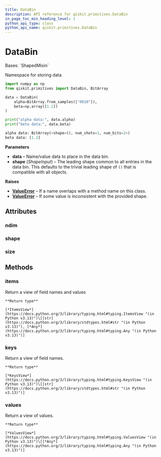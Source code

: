 ```yaml
---
title: DataBin
description: API reference for qiskit.primitives.DataBin
in_page_toc_min_heading_level: 1
python_api_type: class
python_api_name: qiskit.primitives.DataBin
---
```


# DataBin

<Class id="qiskit.primitives.DataBin" isDedicatedPage={true} github="https://github.com/Qiskit/qiskit/tree/main/qiskit/primitives/containers/data_bin.py#L32-L151" signature="qiskit.primitives.DataBin(*, shape=(), **data)" modifiers="class">
  Bases: `ShapedMixin`

  Namespace for storing data.

  ```python
  import numpy as np
  from qiskit.primitives import DataBin, BitArray

  data = DataBin(
      alpha=BitArray.from_samples(["0010"]),
      beta=np.array([1.2])
  )

  print("alpha data:", data.alpha)
  print("beta data:", data.beta)
  ```

  ```python
  alpha data: BitArray(<shape=(), num_shots=1, num_bits=2>)
  beta data: [1.2]
  ```

  **Parameters**

  *   **data** – Name/value data to place in the data bin.
  *   **shape** (*ShapeInput*) – The leading shape common to all entries in the data bin. This defaults to the trivial leading shape of `()` that is compatible with all objects.

  **Raises**

  *   [**ValueError**](https://docs.python.org/3/library/exceptions.html#ValueError "(in Python v3.13)") – If a name overlaps with a method name on this class.
  *   [**ValueError**](https://docs.python.org/3/library/exceptions.html#ValueError "(in Python v3.13)") – If some value is inconsistent with the provided shape.

  ## Attributes

  ### ndim

  <Attribute id="qiskit.primitives.DataBin.ndim" />

  ### shape

  <Attribute id="qiskit.primitives.DataBin.shape" />

  ### size

  <Attribute id="qiskit.primitives.DataBin.size" />

  ## Methods

  ### items

  <Function id="qiskit.primitives.DataBin.items" github="https://github.com/Qiskit/qiskit/tree/main/qiskit/primitives/containers/data_bin.py#L133-L135" signature="items()">
    Return a view of field names and values

    **Return type**

    [*ItemsView*](https://docs.python.org/3/library/typing.html#typing.ItemsView "(in Python v3.13)")\[[str](https://docs.python.org/3/library/stdtypes.html#str "(in Python v3.13)"), [*Any*](https://docs.python.org/3/library/typing.html#typing.Any "(in Python v3.13)")]
  </Function>

  ### keys

  <Function id="qiskit.primitives.DataBin.keys" github="https://github.com/Qiskit/qiskit/tree/main/qiskit/primitives/containers/data_bin.py#L125-L127" signature="keys()">
    Return a view of field names.

    **Return type**

    [*KeysView*](https://docs.python.org/3/library/typing.html#typing.KeysView "(in Python v3.13)")\[[str](https://docs.python.org/3/library/stdtypes.html#str "(in Python v3.13)")]
  </Function>

  ### values

  <Function id="qiskit.primitives.DataBin.values" github="https://github.com/Qiskit/qiskit/tree/main/qiskit/primitives/containers/data_bin.py#L129-L131" signature="values()">
    Return a view of values.

    **Return type**

    [*ValuesView*](https://docs.python.org/3/library/typing.html#typing.ValuesView "(in Python v3.13)")\[[*Any*](https://docs.python.org/3/library/typing.html#typing.Any "(in Python v3.13)")]
  </Function>
</Class>

